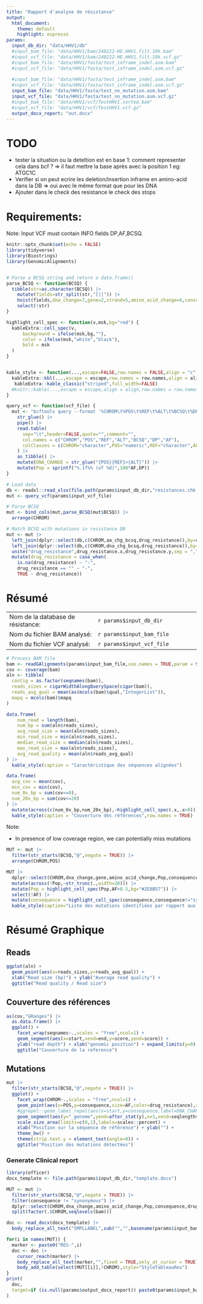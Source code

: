 ```yaml
---
title: "Rapport d'analyse de résistance"
output:
  html_document: 
    theme: default
    highlight: espresso  
params:
  input_db_dir: "data/HHV1/db"
  #input_bam_file: "data/HHV1/bam/240222-HE.HHV1.filt.10k.bam"
  #input_vcf_file: "data/HHV1/bam/240222-HE.HHV1.filt.10k.vcf.gz"
  #input_bam_file: "data/HHV1/fasta/test_inframe_indel.asm.bam"
  #input_vcf_file: "data/HHV1/fasta/test_inframe_indel.asm.vcf.gz"
  
  #input_bam_file: "data/HHV1/fasta/test_inframe_indel.asm.bam"
  #input_vcf_file: "data/HHV1/fasta/test_inframe_indel.asm.vcf.gz"
  input_bam_file: "data/HHV1/fasta/test_no_mutation.asm.bam"
  input_vcf_file: "data/HHV1/fasta/test_no_mutation.asm.vcf.gz"
  #input_bam_file: "data/HHV1/vcf/TestHHV1.sorted.bam"
  #input_vcf_file: "data/HHV1/vcf/TestHHV1.vcf.gz"  
  output_docx_report: "out.docx"
---
```



# TODO
 - tester la situation ou la deteltion est en base 1: comment representer cela dans bcf ? => il faut mettre la base après avec la position 1 eg: ATGC1C
 - Verifier si on peut ecrire les deletion/insertion inframe en amino-acid dans la DB => oui avec le même format que pour les DNA
 - Ajouter dans le check des resistance le check des stops


# Requirements:
Note: Input VCF must contain INFO fields DP,AF,BCSQ.

 
```r
knitr::opts_chunk$set(echo = FALSE)
library(tidyverse)
library(Biostrings)
library(GenomicAlignments)


# Parse a BCSQ string and return a data.frame()
parse_BCSQ <- function(BCSQ) {
  tibble(str=as.character(BCSQ)) |>
    mutate(fields=str_split(str,"[|]")) |>
    hoist(fields,dna_change=7,gene=2,strand=5,amino_acid_change=6,consequence=1,transcript=3,biotype=4,.ptype = character()) |>
    select(!str)
}

highlight_cell_spec <- function(v,msk,bg="red") {
  kableExtra::cell_spec(v,
      background = ifelse(msk,bg,""),
      color = ifelse(msk,"white","black"),
      bold = msk
  )
}


kable_style <- function(...,escape=FALSE,row.names = FALSE,align = "c") {
  kableExtra::kbl(...,escape = escape,row.names = row.names,align = align) |>
   kableExtra::kable_classic("striped",full_width=FALSE)
  #knitr::kable(...,escape = escape,align = align,row.names = row.names)
}

query_vcf <- function(vcf_file) {
  mut <- "bcftools query --format '%CHROM\t%POS\t%REF\t%ALT\t%BCSQ\t%DP\t%AF\n' '{vcf_file}'" |>
    str_glue() |>
    pipe() |>
    read.table(
      sep="\t",header=FALSE,quote="",comment="",
      col.names = c("CHROM","POS","REF","ALT","BCSQ","DP","AF"),
      colClasses = c(CHROM="character",POS="numeric",REF="character",ALT="character",BCSQ="character",DP="numeric",AF="numeric")
    ) |>
    as_tibble() |>
    mutate(DNA_CHANGE = str_glue("{POS}{REF}>{ALT}")) |>
    mutate(Pop = sprintf("%.1f%% (of %d)",100*AF,DP))
}
```


```r
# Load data
db <- readxl::read_xlsx(file.path(params$input_db_dir,"resistances.chk.xlsx"))
mut <- query_vcf(params$input_vcf_file)

# Parse BCSQ
mut <- bind_cols(mut,parse_BCSQ(mut$BCSQ)) |>
  arrange(CHROM)

# Match BCSQ with mutations in resistance DB
mut <- mut |>
  left_join(dplyr::select(db,c(CHROM,aa_chg_bcsq,drug_resistance)),by=c("CHROM","amino_acid_change"="aa_chg_bcsq")) |>
  left_join(dplyr::select(db,c(CHROM,dna_chg_bcsq,drug_resistance)),by=c("CHROM","dna_change"="dna_chg_bcsq")) |>
  unite("drug_resistance",drug_resistance.x,drug_resistance.y,sep = ",",na.rm = TRUE) |>
  mutate(drug_resistance = case_when(
    is.na(drug_resistance) ~ "-",
    drug_resistance == "" ~ "-",
    TRUE ~ drug_resistance))
```


# Résumé

|                                   |                                         |
|-----------------------------------|-----------------------------------------|
| Nom de la database de résistance: | ``r params$input_db_dir``               |
| Nom du fichier BAM analysé:       | ``r params$input_bam_file``             |
| Nom du fichier VCF analysé:       | ``r params$input_vcf_file``             |



```r
# Process BAM file
bam <- readGAlignments(params$input_bam_file,use.names = TRUE,param = ScanBamParam(what=c("mapq","qual")))
cov <- coverage(bam)
aln <- tibble(
  contig = as.factor(seqnames(bam)),
  reads_sizes = cigarWidthAlongQuerySpace(cigar(bam)),
  reads_avg_qual = mean(as(mcols(bam)$qual,"IntegerList")),
  mapq = mcols(bam)$mapq
)

data.frame(
    num_read = length(bam),
    num_bp = sum(aln$reads_sizes),
    avg_read_size = mean(aln$reads_sizes),
    min_read_size = min(aln$reads_sizes),
    median_read_size = median(aln$reads_sizes),
    max_read_size = max(aln$reads_sizes),
    avg_read_quality = mean(aln$reads_avg_qual)
) |> 
  kable_style(caption = "Caractéristique des séquences alignées")
```


```r
data.frame(
  avg_cov = mean(cov),
  min_cov = min(cov),
  num_0x_bp = sum(cov<=0),
  num_20x_bp = sum(cov<=20)
) |> 
  mutate(across(c(num_0x_bp,num_20x_bp),~highlight_cell_spec(.x,.x>0))) |>
  kable_style(caption = "Couverture des références",row.names = TRUE)
```

Note: 

- In presence of low coverage region, we can potentially miss mutations



```r
MUT <- mut |> 
  filter(str_starts(BCSQ,"@",negate = TRUE)) |>
  arrange(CHROM,POS)

MUT |>
  dplyr::select(CHROM,dna_change,gene,amino_acid_change,Pop,consequence,drug_resistance,AF) |>
  mutate(across(!Pop,~str_trunc(.,width=20))) |>
  mutate(Pop = highlight_cell_spec(Pop,AF<0.5,bg="#2E8B57")) |>
  select(!AF) |>
  mutate(consequence = highlight_cell_spec(consequence,consequence!="synonymous")) |>
  kable_style(caption="Liste des mutations identifiées par rapport aux références")
```


# Résumé Graphique {.tabset}

## Reads
```r
ggplot(aln) + 
  geom_point(aes(x=reads_sizes,y=reads_avg_qual)) + 
  xlab("Read size (bp)") + ylab("Average read quality") +
  ggtitle("Read quality / Read size")
```


## Couverture des références

```r
as(cov,"GRanges") |>
  as.data.frame() |>
  ggplot() + 
    facet_wrap(seqnames~.,scales = "free",ncol=1) +
    geom_segment(aes(x=start,xend=end,y=score,yend=score)) + 
    ylab("read depth") + xlab("genomic position") + expand_limits(y=0) + 
    ggtitle("Couverture de la reference")
```


## Mutations

```r
mut |>
  filter(str_starts(BCSQ,"@",negate = TRUE)) |>
  ggplot() + 
    facet_wrap(CHROM~.,scales = "free",ncol=1) +
    geom_point(aes(x=POS,y=consequence,size=AF,color=drug_resistance),alpha=0.5) +
    #ggrepel::geom_label_repel(aes(x=start,y=consequence,label=DNA_CHANGE),size=2) +
    geom_segment(aes(y="_genome",yend=after_stat(y),x=1,xend=seqlengths),data=as.data.frame(seqinfo(bam)) |> rownames_to_column("CHROM")) +
    scale_size_area(limits=c(0,1),labels=scales::percent) + 
    xlab("Position sur la séquence de référence") + ylab("") +
    theme_bw() +
    theme(strip.text.y = element_text(angle=0)) +
    ggtitle("Position des mutations détectées")
```





### Generate Clinical report

```r
library(officer)
docx_template <- file.path(params$input_db_dir,"template.docx")

MUT <- mut |> 
  filter(str_starts(BCSQ,"@",negate = TRUE)) |>
  filter(consequence != "synonymous") |>
  dplyr::select(CHROM,dna_change,amino_acid_change,Pop,consequence,drug_resistance) %>%
  split(factor(.$CHROM,seqlevels(bam)))

doc <- read_docx(docx_template) |>
  body_replace_all_text("SMPLLABEL",sub("","",basename(params$input_bam_file)),fixed = TRUE)

for(i in names(MUT)) {
  marker <- paste0("RES-",i)
  doc <- doc |>
    cursor_reach(marker) |>
    body_replace_all_text(marker,"",fixed = TRUE,only_at_cursor = TRUE) |>
    body_add_table(select(MUT[[i]],!CHROM),style="StyleTableauRes")
}
print(
  doc,
  target=if (is.null(params$output_docx_report)) paste0(params$input_bam_file,".docx") else params$output_docx_report
)
```

